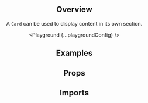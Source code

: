 



<Header
  pageTitle="Card"
  overview="Card is used to group similar concepts and tasks together."
/>

<Section>

## Overview

A `Card` can be used to display content in its own section.

<Playground {...playgroundConfig} />

</Section>

<Section>

## Examples

<Example title="With a mouse over elevation" path="card/with-an-elevation">
  <WithAnElevation />
</Example>

<Example title="With a head stone" path="card/with-a-head-stone">
  <WithAHeadStone />
</Example>

</Section>

<Section>

## Props

<PropsTable component="Card" metadata={metadata} />

</Section>

<Section>

## Imports

<Imports module={CardExports} path="@datacamp/waffles-card" />

</Section>

